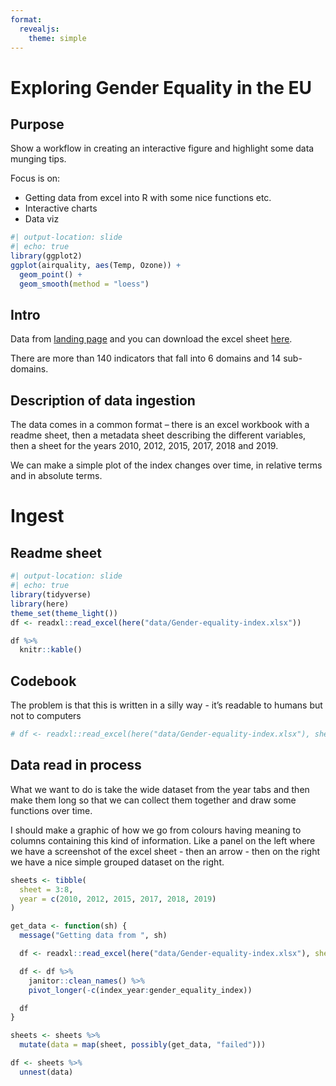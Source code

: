 ```yaml
---
format:
  revealjs:
    theme: simple
---
```




# Exploring Gender Equality in the EU

## Purpose

Show a workflow in creating an interactive figure and highlight some data munging tips.

Focus is on:

- Getting data from excel into R with some nice functions etc.
- Interactive charts
- Data viz

```r
#| output-location: slide
#| echo: true
library(ggplot2)
ggplot(airquality, aes(Temp, Ozone)) + 
  geom_point() + 
  geom_smooth(method = "loess")
```


## Intro

Data from [landing page](https://eige.europa.eu/gender-equality-index/2021) and you can download the excel sheet [here](https://eige.europa.eu/sites/all/modules/custom/eige_gei/app/content/downloads/gender-equality-index-2013-2015-2017-2019-2020-2021.xlsx).

There are more than 140 indicators that fall into 6 domains and 14 sub-domains.

## Description of data ingestion

The data comes in a common format -- there is an excel workbook with a readme sheet, then a metadata sheet describing the different variables, then a sheet for the years 2010, 2012, 2015, 2017, 2018 and 2019.

We can make a simple plot of the index changes over time, in relative terms and in absolute terms.

# Ingest

## Readme sheet

```r
#| output-location: slide
#| echo: true
library(tidyverse)
library(here)
theme_set(theme_light())
df <- readxl::read_excel(here("data/Gender-equality-index.xlsx"))

df %>% 
  knitr::kable()
```

## Codebook

The problem is that this is written in a silly way - it's readable to humans but not to computers

```r
# df <- readxl::read_excel(here("data/Gender-equality-index.xlsx"), sheet = 2, range = )
```


## Data read in process

What we want to do is take the wide dataset from the year tabs and then make them long so that we can collect them together and draw some functions over time.

I should make a graphic of how we go from colours having meaning to columns containing this kind of information. Like a panel on the left where we have a screenshot of the excel sheet - then an arrow - then on the right we have a nice simple grouped dataset on the right.

```r
sheets <- tibble(
  sheet = 3:8,
  year = c(2010, 2012, 2015, 2017, 2018, 2019)
)

get_data <- function(sh) {
  message("Getting data from ", sh)

  df <- readxl::read_excel(here("data/Gender-equality-index.xlsx"), sheet = sh)

  df <- df %>%
    janitor::clean_names() %>%
    pivot_longer(-c(index_year:gender_equality_index))

  df
}

sheets <- sheets %>%
  mutate(data = map(sheet, possibly(get_data, "failed")))

df <- sheets %>%
  unnest(data)
```
